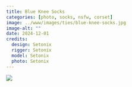 ```yaml
---
title: Blue Knee Socks
categories: [photo, socks, nsfw, corset]
image: ../www/images/ties/blue-knee-socks.jpg
image-alt: ""
date: 2024-12-01
credits: 
  design: Setonix
  rigger: Setonix
  model: Setonix
  photo: Setonix
---
```


![](../www/images/ties/blue-knee-socks.jpg)

